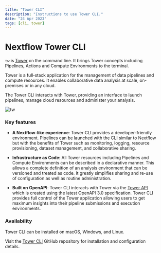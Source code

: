 ```yaml
---
title: "Tower CLI"
description: "Instructions to use Tower CLI."
date: "24 Apr 2023"
tags: [cli, tower]
---
```


# Nextflow Tower CLI

`tw` is [Tower](https://tower.nf/) on the command line. It brings Tower concepts including Pipelines, Actions and Compute Environments to the terminal.

Tower is a full-stack application for the management of data pipelines and compute resources. It enables collaborative data analysis at scale, on-premises or in any cloud.

The Tower CLI interacts with Tower, providing an interface to launch pipelines, manage cloud resources and administer your analysis.

![tw](../_images/tw_cli.png)

### Key features

- **A Nextflow-like experience**: Tower CLI provides a developer-friendly environment. Pipelines can be launched with the CLI similar to Nextflow but with the benefits of Tower such as monitoring, logging, resource provisioning, dataset management, and collaborative sharing.

- **Infrastructure as Code**: All Tower resources including Pipelines and Compute Environments can be described in a declarative manner. This allows a complete definition of an analysis environment that can be versioned and treated as code. It greatly simplifies sharing and re-use of configuration as well as routine administration.

- **Built on OpenAPI**: Tower CLI interacts with Tower via the [Tower API](../api/overview.mdx) which is created using the latest OpenAPI 3.0 specification. Tower CLI provides full control of the Tower application allowing users to get maximum insights into their pipeline submissions and execution environments.

### Availability

Tower CLI can be installed on macOS, Windows, and Linux.

Visit the [Tower CLI](https://github.com/seqeralabs/tower-cli/) GitHub repository for installation and configuration details.
